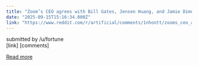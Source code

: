 ```yaml
---
title: "Zoom’s CEO agrees with Bill Gates, Jensen Huang, and Jamie Dimon: A 3-day workweek is coming soon thanks to AI | Fortune"
date: "2025-09-15T15:16:34.000Z"
link: "https://www.reddit.com/r/artificial/comments/1nhontt/zooms_ceo_agrees_with_bill_gates_jensen_huang_and/"
---
```


submitted by    /u/fortune  
 [link]   [comments]

[Read more](https://www.reddit.com/r/artificial/comments/1nhontt/zooms_ceo_agrees_with_bill_gates_jensen_huang_and/)

